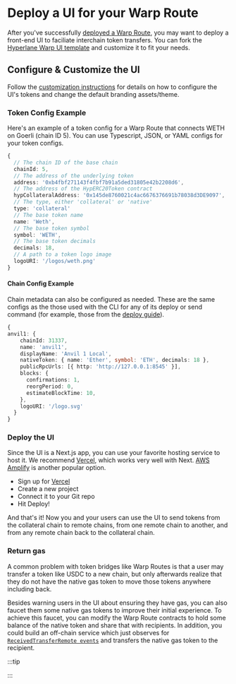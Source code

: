 
# Deploy a UI for your Warp Route

After you've successfully [deployed a Warp Route](./deploy-warp-route.mdx), you may want to deploy a front-end UI to faciliate interchain token transfers. You can fork the [Hyperlane Warp UI template](https://github.com/hyperlane-xyz/hyperlane-warp-ui-template) and customize it to fit your needs.

## Configure & Customize the UI

Follow the [customization instructions](https://github.com/hyperlane-xyz/hyperlane-warp-ui-template/blob/main/CUSTOMIZE.md) for details on how to configure the UI's tokens and change the default branding assets/theme.

### Token Config Example

Here's an example of a token config for a Warp Route that connects WETH on Goerli (chain ID 5). You can use Typescript, JSON, or YAML configs for your token configs.

```typescript
{
  // The chain ID of the base chain
  chainId: 5,
  // The address of the underlying token
  address: '0xb4fbf271143f4fbf7b91a5ded31805e42b2208d6',
  // The address of the HypERC20Token contract
  hypCollateralAddress: '0x145de8760021c4ac6676376691b78038d3DE9097',
  // The type, either 'collateral' or 'native'
  type: 'collateral'
  // The base token name
  name: 'Weth',
  // The base token symbol
  symbol: 'WETH',
  // The base token decimals
  decimals: 18,
  // A path to a token logo image
  logoURI: '/logos/weth.png'
}
```

#### Chain Config Example

Chain metadata can also be configured as needed. These are the same configs as the those used with the CLI for any of its deploy or send command (for example, those from the [deploy guide](../deploy-hyperlane.mdx)).

```typescript
{
anvil1: {
    chainId: 31337,
    name: 'anvil1',
    displayName: 'Anvil 1 Local',
    nativeToken: { name: 'Ether', symbol: 'ETH', decimals: 18 },
    publicRpcUrls: [{ http: 'http://127.0.0.1:8545' }],
    blocks: {
      confirmations: 1,
      reorgPeriod: 0,
      estimateBlockTime: 10,
    },
    logoURI: '/logo.svg'
  }
}
```

### Deploy the UI

Since the UI is a Next.js app, you can use your favorite hosting service to host it. We recommend [Vercel](https://vercel.com), which works very well with Next. [AWS Amplify](https://aws.amazon.com/amplify) is another popular option.

* Sign up for [Vercel](https://vercel.com/)
* Create a new project
* Connect it to your Git repo
* Hit Deploy!

And that's it! Now you and your users can use the UI to send tokens from the collateral chain to remote chains, from one remote chain to another, and from any remote chain back to the collateral chain.

### Return gas

A common problem with token bridges like Warp Routes is that a user may transfer a token like USDC to a new chain, but only afterwards realize that they do not have the native gas token to move those tokens anywhere including back.

Besides warning users in the UI about ensuring they have gas, you can also faucet them some native gas tokens to improve their initial experience. To achieve this faucet, you can modify the Warp Route contracts to hold some balance of the native token and share that with recipients. In addition, you could build an off-chain service which just observes for [`ReceivedTransferRemote events`](https://github.com/hyperlane-xyz/hyperlane-monorepo/blob/main/solidity/contracts/token/libs/TokenRouter.sol) and transfers the native gas token to the recipient.


:::tip

<TypescriptSdkPlaceholder />

:::
